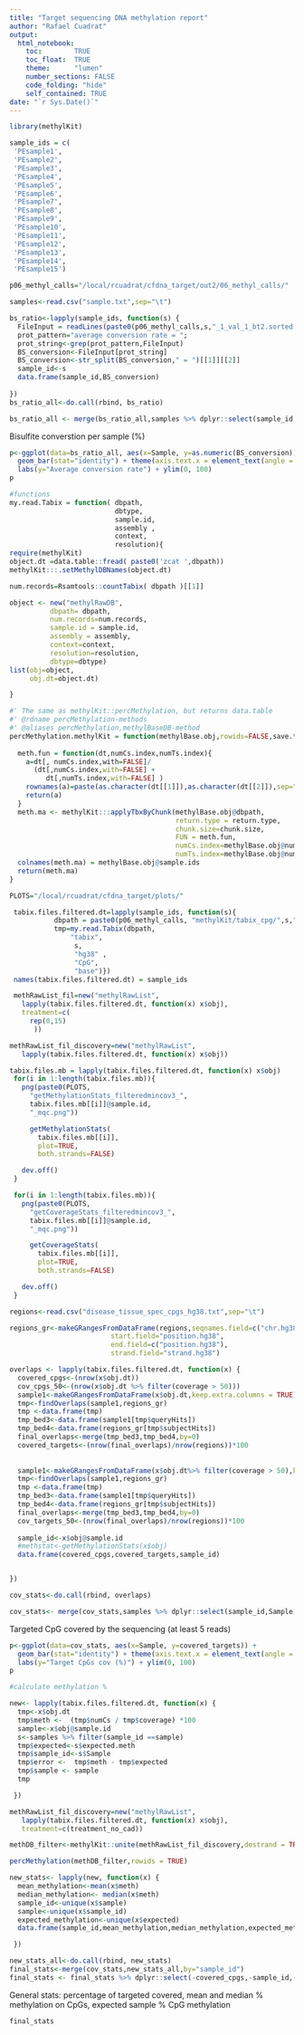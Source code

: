 ```yaml
---
title: "Target sequencing DNA methylation report"
author: "Rafael Cuadrat"
output:
  html_notebook:
    toc:        TRUE
    toc_float:  TRUE
    theme:      "lumen"
    number_sections: FALSE
    code_folding: "hide"
    self_contained: TRUE
date: "`r Sys.Date()`"
---
```


```r
library(methylKit)

```


```r

sample_ids = c(
 'PEsample1', 
 'PEsample2',
 'PEsample3',
 'PEsample4',
 'PEsample5',
 'PEsample6',
 'PEsample7',
 'PEsample8',
 'PEsample9', 
 'PEsample10',
 'PEsample11',
 'PEsample12',
 'PEsample13',
 'PEsample14',
 'PEsample15')

```


```r
p06_methyl_calls="/local/rcuadrat/cfdna_target/out2/06_methyl_calls/"
```

```r
samples<-read.csv("sample.txt",sep="\t")
```



```r
bs_ratio<-lapply(sample_ids, function(s) {
  FileInput = readLines(paste0(p06_methyl_calls,s,"_1_val_1_bt2.sorted.deduped_cpg_meth_calls.log")) 
  prot_pattern="average conversion rate = ";
  prot_string<-grep(prot_pattern,FileInput)
  BS_conversion<-FileInput[prot_string]
  BS_conversion<-str_split(BS_conversion," = ")[[1]][[2]]
  sample_id<-s
  data.frame(sample_id,BS_conversion)
  
})
bs_ratio_all<-do.call(rbind, bs_ratio)
```


```r
bs_ratio_all <- merge(bs_ratio_all,samples %>% dplyr::select(sample_id,Sample),by="sample_id") 
```

Bisulfite converstion per sample (%)

```r
p<-ggplot(data=bs_ratio_all, aes(x=Sample, y=as.numeric(BS_conversion))) +
  geom_bar(stat="identity") + theme(axis.text.x = element_text(angle = 90, vjust = 0.5, hjust=1)) + 
  labs(y="Average conversion rate") + ylim(0, 100)
p
```



```r
#functions
my.read.Tabix = function( dbpath,
                          dbtype,
                          sample.id, 
                          assembly ,
                          context,
                          resolution){
require(methylKit)
object.dt =data.table::fread( paste0('zcat ',dbpath))
methylKit:::.setMethylDBNames(object.dt)

num.records=Rsamtools::countTabix( dbpath )[[1]]

object <- new("methylRawDB",
          dbpath= dbpath,
          num.records=num.records,
          sample.id = sample.id, 
          assembly = assembly,
          context=context,
          resolution=resolution,
          dbtype=dbtype)
list(obj=object, 
     obj.dt=object.dt)

}

#' The same as methylKit::percMethylation, but returns data.table
#' @rdname percMethylation-methods
#' @aliases percMethylation,methylBaseDB-method
percMethylation.methylKit = function(methylBase.obj,rowids=FALSE,save.txt,chunk.size,return.type){
  
  meth.fun = function(dt,numCs.index,numTs.index){
    a=dt[, numCs.index,with=FALSE]/
      (dt[,numCs.index,with=FALSE] + 
         dt[,numTs.index,with=FALSE] )   
    rownames(a)=paste(as.character(dt[[1]]),as.character(dt[[2]]),sep=".")
    return(a)
  } 
  meth.ma <- methylKit:::applyTbxByChunk(methylBase.obj@dbpath,
                                         return.type = return.type,
                                         chunk.size=chunk.size,
                                         FUN = meth.fun,
                                         numCs.index=methylBase.obj@numCs.index,
                                         numTs.index=methylBase.obj@numTs.index)
  colnames(meth.ma) = methylBase.obj@sample.ids
  return(meth.ma)
}
```


```r
PLOTS="/local/rcuadrat/cfdna_target/plots/"

```


```r
 tabix.files.filtered.dt=lapply(sample_ids, function(s){
           dbpath = paste0(p06_methyl_calls, "methylKit/tabix_cpg/",s,"_1_val_1_bt2.sorted.deduped_cpg.txt.bgz" )
           tmp=my.read.Tabix(dbpath,
               "tabix",
                s, 
                "hg38" ,
                "CpG",
                "base")})
 names(tabix.files.filtered.dt) = sample_ids

 methRawList_fil=new("methylRawList",
   lapply(tabix.files.filtered.dt, function(x) x$obj),
   treatment=c(
     rep(0,15)
      ))
```

```r
methRawList_fil_discovery=new("methylRawList",
   lapply(tabix.files.filtered.dt, function(x) x$obj))
```




```r
tabix.files.mb = lapply(tabix.files.filtered.dt, function(x) x$obj)
 for(i in 1:length(tabix.files.mb)){
   png(paste0(PLOTS, 
     "getMethylationStats_filteredmincov3_",
     tabix.files.mb[[i]]@sample.id,
     "_mqc.png"))

     getMethylationStats(
       tabix.files.mb[[i]],
       plot=TRUE,
       both.strands=FALSE)

   dev.off()
 }

 for(i in 1:length(tabix.files.mb)){
   png(paste0(PLOTS, 
     "getCoverageStats_filteredmincov3_",
     tabix.files.mb[[i]]@sample.id,
     "_mqc.png"))

     getCoverageStats(
       tabix.files.mb[[i]],
       plot=TRUE,
       both.strands=FALSE)

   dev.off()
 }


```



```r
regions<-read.csv("disease_tissue_spec_cpgs_hg38.txt",sep="\t")
```


```r
regions_gr<-makeGRangesFromDataFrame(regions,seqnames.field=c("chr.hg38"),
                         start.field="position.hg38",
                         end.field=c("position.hg38"),
                         strand.field="strand.hg38")
```


```r
overlaps <- lapply(tabix.files.filtered.dt, function(x) {
  covered_cpgs<-(nrow(x$obj.dt))
  cov_cpgs_50<-(nrow(x$obj.dt %>% filter(coverage > 50)))
  sample1<-makeGRangesFromDataFrame(x$obj.dt,keep.extra.columns = TRUE)
  tmp<-findOverlaps(sample1,regions_gr)
  tmp <-data.frame(tmp)
  tmp_bed3<-data.frame(sample1[tmp$queryHits])
  tmp_bed4<-data.frame(regions_gr[tmp$subjectHits])
  final_overlaps<-merge(tmp_bed3,tmp_bed4,by=0)
  covered_targets<-(nrow(final_overlaps)/nrow(regions))*100
  
  
  sample1<-makeGRangesFromDataFrame(x$obj.dt%>% filter(coverage > 50),keep.extra.columns = TRUE)
  tmp<-findOverlaps(sample1,regions_gr)
  tmp <-data.frame(tmp)
  tmp_bed3<-data.frame(sample1[tmp$queryHits])
  tmp_bed4<-data.frame(regions_gr[tmp$subjectHits])
  final_overlaps<-merge(tmp_bed3,tmp_bed4,by=0)
  cov_targets_50<-(nrow(final_overlaps)/nrow(regions))*100
  
  sample_id<-x$obj@sample.id
  #methstat<-getMethylationStats(x$obj)
  data.frame(covered_cpgs,covered_targets,sample_id)


})
```

```r
cov_stats<-do.call(rbind, overlaps)
```

```r
cov_stats<- merge(cov_stats,samples %>% dplyr::select(sample_id,Sample),by="sample_id") 

```

Targeted CpG covered by the sequencing (at least 5 reads)

```r
p<-ggplot(data=cov_stats, aes(x=Sample, y=covered_targets)) +
  geom_bar(stat="identity") + theme(axis.text.x = element_text(angle = 90, vjust = 0.5, hjust=1)) + 
  labs(y="Target CpGs cov (%)") + ylim(0, 100)
p
```


```r
#calculate methylation %

new<- lapply(tabix.files.filtered.dt, function(x) {
  tmp<-x$obj.dt
  tmp$meth <-  (tmp$numCs / tmp$coverage) *100
  sample<-x$obj@sample.id
  s<-samples %>% filter(sample_id ==sample)
  tmp$expected<-s$expected.meth
  tmp$sample_id<-s$Sample
  tmp$error <-  tmp$meth - tmp$expected
  tmp$sample <- sample
  tmp

 })

```

```r
methRawList_fil_discovery=new("methylRawList",
   lapply(tabix.files.filtered.dt, function(x) x$obj),
   treatment=c(treatment_no_cad))
```

```r
methDB_filter<-methylKit::unite(methRawList_fil_discovery,destrand = TRUE)
```

```r
percMethylation(methDB_filter,rowids = TRUE)
```


```r
new_stats<- lapply(new, function(x) {
  mean_methylation<-mean(x$meth)
  median_methylation<- median(x$meth)
  sample_id<-unique(x$sample)
  sample<-unique(x$sample_id)
  expected_methylation<-unique(x$expected)
  data.frame(sample_id,mean_methylation,median_methylation,expected_methylation,sample)

 })
```


```r
new_stats_all<-do.call(rbind, new_stats)
final_stats<-merge(cov_stats,new_stats_all,by="sample_id")
final_stats <- final_stats %>% dplyr::select(-covered_cpgs,-sample_id,-sample) %>% column_to_rownames( 'Sample')
```

General stats: percentage of targeted covered, mean and median % methylation on CpGs, expected sample % CpG methylation 

```r
final_stats
```




